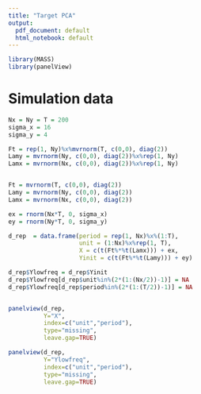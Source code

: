 ```yaml
---
title: "Target PCA"
output:
  pdf_document: default
  html_notebook: default
---
```


```r
library(MASS)
library(panelView)
```



# Simulation data

```r
Nx = Ny = T = 200
sigma_x = 16
sigma_y = 4

Ft = rep(1, Ny)%x%mvrnorm(T, c(0,0), diag(2))
Lamy = mvrnorm(Ny, c(0,0), diag(2))%x%rep(1, Ny)
Lamx = mvrnorm(Nx, c(0,0), diag(2))%x%rep(1, Ny)


Ft = mvrnorm(T, c(0,0), diag(2))
Lamy = mvrnorm(Ny, c(0,0), diag(2))
Lamx = mvrnorm(Nx, c(0,0), diag(2))

ex = rnorm(Nx*T, 0, sigma_x)
ey = rnorm(Ny*T, 0, sigma_y)

d_rep  = data.frame(period = rep(1, Nx)%x%(1:T),
                    unit = (1:Nx)%x%rep(1, T),
                    X = c(t(Ft%*%t(Lamx))) + ex,
                    Yinit = c(t(Ft%*%t(Lamy))) + ey)

d_rep$Ylowfreq = d_rep$Yinit
d_rep$Ylowfreq[d_rep$unit%in%(2*(1:(Nx/2))-1)] = NA
d_rep$Ylowfreq[d_rep$period%in%(2*(1:(T/2))-1)] = NA


panelview(d_rep,
          Y="X",
          index=c("unit","period"),
          type="missing",
          leave.gap=TRUE)

panelview(d_rep,
          Y="Ylowfreq",
          index=c("unit","period"),
          type="missing",
          leave.gap=TRUE)


```






